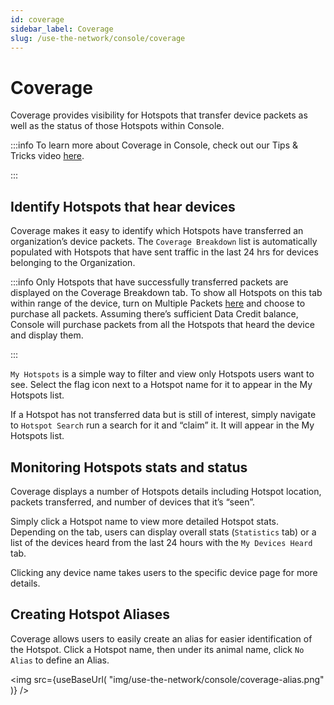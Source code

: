 ```yaml
---
id: coverage
sidebar_label: Coverage
slug: /use-the-network/console/coverage
---
```


# Coverage


Coverage provides visibility for Hotspots that transfer device packets as well as the status of those Hotspots within Console.

:::info
To learn more about Coverage in Console, check out our Tips & Tricks video [here](https://youtu.be/Woh4RooY6L8).

:::

## Identify Hotspots that hear devices
Coverage makes it easy to identify which Hotspots have transferred an organization’s device packets. The `Coverage Breakdown` list is automatically populated with Hotspots that have sent traffic in the last 24 hrs for devices belonging to the Organization. 

:::info
Only Hotspots that have successfully transferred packets are displayed on the Coverage Breakdown tab. To show all Hotspots on this tab within range of the device, turn on Multiple Packets [here](/use-the-network/console/adr#multiple-packets) and choose to purchase all packets. Assuming there’s sufficient Data Credit balance, Console will purchase packets from all the Hotspots that heard the device and display them. 

:::

`My Hotspots` is a simple way to filter and view only Hotspots users want to see. Select the flag icon next to a Hotspot name for it to appear in the My Hotspots list. 

If a Hotspot has not transferred data but is still of interest, simply navigate to `Hotspot Search` run a search for it and “claim” it. It will appear in the My Hotspots list. 

## Monitoring Hotspots stats and status
Coverage displays a number of Hotspots details including Hotspot location, packets transferred, and number of devices that it’s “seen”.

Simply click a Hotspot name to view more detailed Hotspot stats. Depending on the tab, users can display overall stats (`Statistics` tab) or a list of the devices heard from the last 24 hours with the `My Devices Heard` tab. 

Clicking any device name takes users to the specific device page for more details. 

## Creating Hotspot Aliases
Coverage allows users to easily create an alias for easier identification of the Hotspot. Click a Hotspot name, then under its animal name, click `No Alias` to define an Alias.

<img
  src={useBaseUrl(
    "img/use-the-network/console/coverage-alias.png"
  )}
/>


